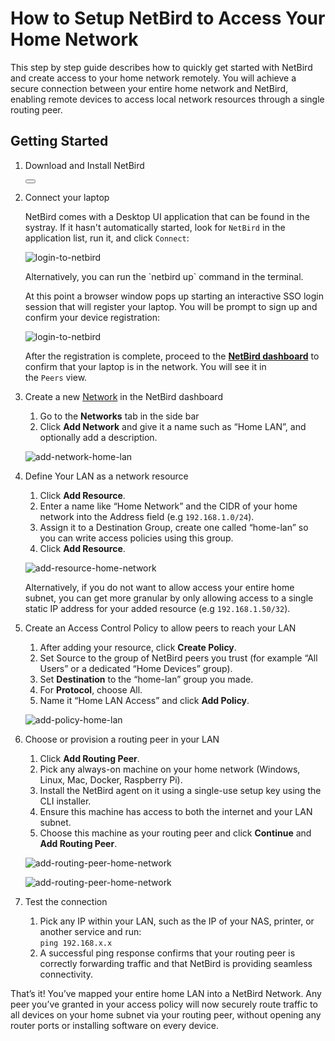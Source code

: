 
# How to Setup NetBird to Access Your Home Network

This step by step guide describes how to quickly get started with NetBird and create access to your home network remotely. You will achieve a secure connection between your entire home network and NetBird, enabling remote devices to access local network resources through a single routing peer.

## Getting Started

1. Download and Install NetBird
    
    <Button href="https://app.netbird.io/install" arrow="right" children="Download NetBird" />
    

1. Connect your laptop
    
    NetBird comes with a Desktop UI application that can be found in the systray. If it hasn't automatically started, look for `NetBird` in the application list, run it, and click `Connect`:
    
    <p>
    <img src="/docs-static/img/getting-started/systray.png" alt="login-to-netbird" className="imagewrapper"/>
    </p>
    
    <Note>
    Alternatively, you can run the `netbird up` command in the terminal.
    </Note>
    
    At this point a browser window pops up starting an interactive SSO login session that will register your laptop. You will be prompt to sign up and confirm your device registration:
    
    <p>
    <img src="/docs-static/img/how-to-guides/login-screen-dark.png" alt="login-to-netbird" className="imagewrapper-         big"/>
    </p>
    
    After the registration is complete, proceed to the [**NetBird dashboard**](https://app.netbird.io/) to confirm that your laptop is in the network. You will see it in the `Peers` view.
    
2. Create a new [Network](https://docs.netbird.io/how-to/networks) in the NetBird dashboard
    1. Go to the **Networks** tab in the side bar
    2. Click **Add Network** and give it a name such as “Home LAN”, and optionally add a description.

    <p>
    <img src="/docs-static/img/how-to-guides/add-network-home-lan.png" alt="add-network-home-lan"                         className="imagewrapper-big"/>
    </p>

3. Define Your LAN as a network resource
    1. Click **Add Resource**.
    2. Enter a name like “Home Network” and the CIDR of your home network into the Address field (e.g `192.168.1.0/24`).
    3. Assign it to a Destination Group, create one called “home-lan” so you can write access policies using this group.
    4. Click **Add Resource**.

    <p>
    <img src="/docs-static/img/how-to-guides/add-resource-home-network.png" alt="add-resource-home-network"                 className="imagewrapper-big"/>
    </p>

    Alternatively, if you do not want to allow access your entire home subnet, you can get more granular by only            allowing access to a single static IP address for your added resource (e.g `192.168.1.50/32`).
    
4. Create an Access Control Policy to allow peers to reach your LAN
    1. After adding your resource, click **Create Policy**.
    2. Set Source to the group of NetBird peers you trust (for example “All Users” or a dedicated “Home Devices” group).
    3. Set **Destination** to the “home-lan” group you made.
    4. For **Protocol**, choose All.
    5. Name it “Home LAN Access” and click **Add Policy**.

    <p>
    <img src="/docs-static/img/how-to-guides/add-policy-home-lan.png" alt="add-policy-home-lan"                       className="imagewrapper-big"/>
    </p>

5. Choose or provision a routing peer in your LAN
    1. Click **Add Routing Peer**.
    2. Pick any always-on machine on your home network (Windows, Linux, Mac, Docker, Raspberry Pi).
    3. Install the NetBird agent on it using a single-use setup key using the CLI installer.
    4. Ensure this machine has access to both the internet and your LAN subnet.
    5. Choose this machine as your routing peer and click **Continue** and **Add Routing Peer**.

    <p>
    <img src="/docs-static/img/how-to-guides/add-routing-peer-home-network.png" alt="add-routing-peer-home-network"         className="imagewrapper-big"/>
    </p>

    <p>
    <img src="/docs-static/img/how-to-guides/add-routing-peer.png" alt="add-routing-peer-home-network"                      className="imagewrapper-big"/>
    </p>

6. Test the connection
    1. Pick any IP within your LAN, such as the IP of your NAS, printer, or another service and run:<br />
        `ping 192.168.x.x`
    2. A successful ping response confirms that your routing peer is correctly forwarding traffic and that NetBird is          providing seamless connectivity.

That’s it! You’ve mapped your entire home LAN into a NetBird Network. Any peer you’ve granted in your access policy will now securely route traffic to all devices on your home subnet via your routing peer, without opening any router ports or installing software on every device.
